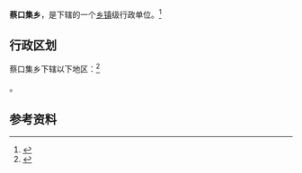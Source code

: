 {{中国乡级行政区|62/10/21/205/000}}

'''蔡口集乡'''，是{{PRC admin/fullname|62/10/21/205/000|3}}下辖的一个[[乡镇|乡镇]]级行政单位。<ref>{{PRC admin/ref sgc|{{PRC admin/parent|62/10/21/205/000}}}}</ref>

== 行政区划 ==

蔡口集乡下辖以下地区：<ref>{{PRC admin/ref sgc|62/10/21/205/000}}</ref>

{{PRC admin/children|62/10/21/205/000}}。

== 参考资料 ==

{{reflist}}

{{行政区划小作品}}
{{PRC admin/navcat|62/10/21/205/000}}